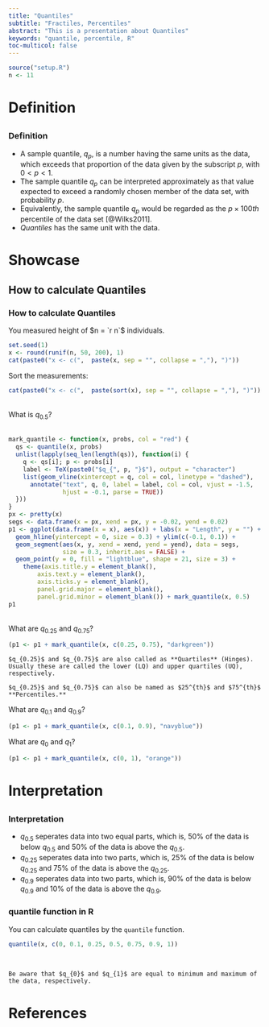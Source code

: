 ```yaml
---
title: "Quantiles"
subtitle: "Fractiles, Percentiles"
abstract: "This is a presentation about Quantiles"
keywords: "quantile, percentile, R"
toc-multicol: false
---
```


```r
source("setup.R")
n <- 11
```

# Definition
##
### Definition {.fragile}
<!-- .allowframebreaks -->

- A sample quantile, $q_p$, is a number having the same units as the data, which exceeds that proportion of the data given by the subscript $p$, with $0 < p < 1$.
- The sample quantile $q_p$ can be interpreted approximately as that value expected to exceed a randomly chosen member of the data set, with probability $p$.
- Equivalently, the sample quantile $q_p$ would be regarded as the $p \times 100th$ percentile of the data set [@Wilks2011].
- _Quantiles_ has the same unit with the data.

# Showcase
## How to calculate Quantiles
### How to calculate Quantiles {.fragile .allowframebreaks}

You measured height of $n = `r n`$ individuals.

```r
set.seed(1)
x <- round(runif(n, 50, 200), 1)
cat(paste0("x <- c(",  paste(x, sep = "", collapse = ","), ")"))
```

Sort the measurements:

```r
cat(paste0("x <- c(",  paste(sort(x), sep = "", collapse = ","), ")"))
```
\
What is $q_{0.5}$?
\
\
```r
mark_quantile <- function(x, probs, col = "red") {
  qs <- quantile(x, probs)
  unlist(lapply(seq_len(length(qs)), function(i) {
    q <- qs[i]; p <- probs[i]
    label <- TeX(paste0("$q_{", p, "}$"), output = "character")
    list(geom_vline(xintercept = q, col = col, linetype = "dashed"),
      annotate("text", q, 0, label = label, col = col, vjust = -1.5,
               hjust = -0.1, parse = TRUE))
  }))
}
px <- pretty(x)
segs <- data.frame(x = px, xend = px, y = -0.02, yend = 0.02)
p1 <- ggplot(data.frame(x = x), aes(x)) + labs(x = "Length", y = "") +
  geom_hline(yintercept = 0, size = 0.3) + ylim(c(-0.1, 0.1)) +
  geom_segment(aes(x, y, xend = xend, yend = yend), data = segs,
               size = 0.3, inherit.aes = FALSE) +
  geom_point(y = 0, fill = "lightblue", shape = 21, size = 3) +
    theme(axis.title.y = element_blank(),
        axis.text.y = element_blank(),
        axis.ticks.y = element_blank(),
        panel.grid.major = element_blank(),
        panel.grid.minor = element_blank()) + mark_quantile(x, 0.5)
p1
```

\newpage
\
What are $q_{0.25}$ and $q_{0.75}$?

```r
(p1 <- p1 + mark_quantile(x, c(0.25, 0.75), "darkgreen"))
```

```box
$q_{0.25}$ and $q_{0.75}$ are also called as **Quartiles** (Hinges). Usually these are called the lower (LQ) and upper quartiles (UQ), respectively.
```

```box
$q_{0.25}$ and $q_{0.75}$ can also be named as $25^{th}$ and $75^{th}$ **Percentiles.**
```

\newpage

What are $q_{0.1}$ and $q_{0.9}$?

```r
(p1 <- p1 + mark_quantile(x, c(0.1, 0.9), "navyblue"))
```

What are $q_{0}$ and $q_{1}$?

```r
(p1 <- p1 + mark_quantile(x, c(0, 1), "orange"))
```

# Interpretation
## 
### Interpretation {.fragile}

- $q_{0.5}$ seperates data into two equal parts, which is, $50\%$ of the data is below $q_{0.5}$ and $50\%$ of the data is above the $q_{0.5}$.
- $q_{0.25}$ seperates data into two parts, which is, $25\%$ of the data is below $q_{0.25}$ and $75\%$ of the data is above the $q_{0.25}$.
- $q_{0.9}$ seperates data into two parts, which is, $90\%$ of the data is below $q_{0.9}$ and $10\%$ of the data is above the $q_{0.9}$.

### quantile function in R {.fragile}

You can calculate quantiles by the `quantile` function.

```r
quantile(x, c(0, 0.1, 0.25, 0.5, 0.75, 0.9, 1))
```
\

```box
Be aware that $q_{0}$ and $q_{1}$ are equal to minimum and maximum of the data, respectively. 
```

# References
